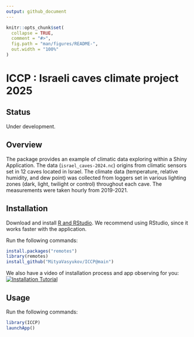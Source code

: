 ```yaml
---
output: github_document
---
```


<!-- README.md is generated from README.Rmd. Please edit that file -->

```r
knitr::opts_chunk$set(
  collapse = TRUE,
  comment = "#>",
  fig.path = "man/figures/README-",
  out.width = "100%"
)
```

# ICCP : Israeli caves climate project 2025

## Status
Under development.

## Overview
The package provides an example of climatic data exploring within a Shiny Application. The data (`israel_caves-2024.nc`) origins from climatic sensors set in 12 caves located in Israel. The climate data (temperature, relative humidity, and dew point) was collected from loggers set in various lighting zones (dark, light, twilight or control) throughout each cave. The measurements were taken hourly from 2019-2021.

## Installation

Download and install [R and RStudio](https://posit.co/download/rstudio-desktop).
We recommend using RStudio, since it works faster with the application.

Run the following commands:
``` r
install.packages("remotes")
library(remotes)
install_github("MityaVasyukov/ICCP@main")
```

We also have a video of installation process and app observing for you: 
[![Installation Tutorial](https://img.youtube.com/vi/F7H83Bj_1E8/0.jpg)](https://youtu.be/F7H83Bj_1E8 "Watch on YouTube")


## Usage

Run the following commands:
``` r
library(ICCP)
launchApp()
```
